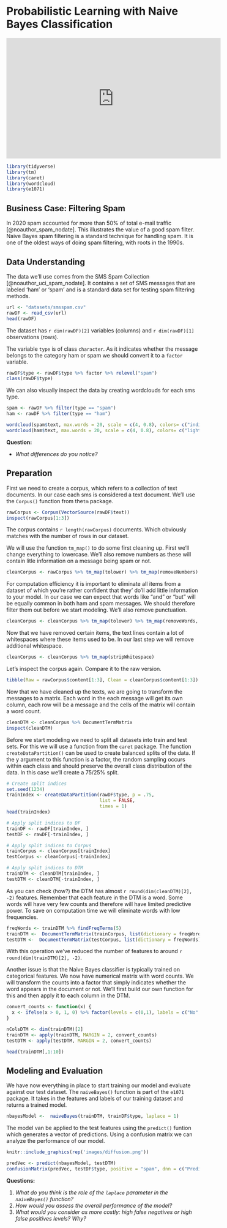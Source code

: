 # Probabilistic Learning with Naive Bayes Classification {#naivebayes}

<iframe width="560" height="315" src="https://www.youtube.com/embed/O2L2Uv9pdDA" frameborder="0" allow="accelerometer; autoplay; clipboard-write; encrypted-media; gyroscope; picture-in-picture" allowfullscreen></iframe>

```r
library(tidyverse)
library(tm)
library(caret)
library(wordcloud)
library(e1071)
```

## Business Case: Filtering Spam
In 2020 spam accounted for more than 50% of total e-mail traffic [@noauthor_spam_nodate]. This illustrates the value of a good spam filter. Naive Bayes spam filtering is a standard technique for handling spam. It is one of the oldest ways of doing spam filtering, with roots in the 1990s.

## Data Understanding
The data we'll use comes from the SMS Spam Collection [@noauthor_uci_spam_nodate]. It contains a set of SMS messages that are labeled 'ham' or 'spam' and is a standard data set for testing spam filtering methods.

```r
url <- "datasets/smsspam.csv"
rawDF <- read_csv(url)
head(rawDF)
```

The dataset has `r dim(rawDF)[2]` variables (columns) and `r dim(rawDF)[1]` observations (rows).

The variable `type` is of class `character`. As it indicates whether the message belongs to the category ham or spam we should convert it to a `factor` variable.

```r
rawDF$type <- rawDF$type %>% factor %>% relevel("spam")
class(rawDF$type)
```

We can also visually inspect the data by creating wordclouds for each sms type.

```r
spam <- rawDF %>% filter(type == "spam")
ham <- rawDF %>% filter(type == "ham")

wordcloud(spam$text, max.words = 20, scale = c(4, 0.8), colors= c("indianred1","indianred2","indianred3","indianred"))
wordcloud(ham$text, max.words = 20, scale = c(4, 0.8), colors= c("lightsteelblue1","lightsteelblue2","lightsteelblue3","lightsteelblue"))
```
**Question:**

* *What differences do you notice?*

## Preparation
First we need to create a corpus, which refers to a collection of text documents. In our case each sms is considered a text document. We'll use the `Corpus()` function from the`tm` package.

```r
rawCorpus <- Corpus(VectorSource(rawDF$text))
inspect(rawCorpus[1:3])
```

The corpus contains `r length(rawCorpus)` documents. Which obviously matches with the number of rows in our dataset.

We will use the function `tm_map()` to do some first cleaning up. First we'll change everything to lowercase. We'll also remove numbers as these will contain litle information on a message being spam or not.

```r
cleanCorpus <- rawCorpus %>% tm_map(tolower) %>% tm_map(removeNumbers)
```

For computation efficiency it is important to eliminate all items from a dataset of which you're rather confident that they' do'll add little information to your model. In our case we can expect that words like "and" or "but" will be equally common in both ham and spam messages. We should therefore filter them out before we start modeling. We'll also remove punctuation.

```r
cleanCorpus <- cleanCorpus %>% tm_map(tolower) %>% tm_map(removeWords, stopwords()) %>% tm_map(removePunctuation)
```
Now that we have removed certain items, the text lines contain a lot of whitespaces where these items used to be. In our last step we will remove additional whitespace.

```r
cleanCorpus <- cleanCorpus %>% tm_map(stripWhitespace)
```
Let's inspect the corpus again. Compare it to the raw version.

```r
tibble(Raw = rawCorpus$content[1:3], Clean = cleanCorpus$content[1:3])
```
Now that we have cleaned up the texts, we are going to transform the messages to a matrix. Each word in the each message will get its own column, each row will be a message and the cells of the matrix will contain a word count.

```r
cleanDTM <- cleanCorpus %>% DocumentTermMatrix
inspect(cleanDTM)
```

Before we start modeling we need to split all datasets into train and test sets. For this we will use a function from the `caret` package. The function `createDataPartition()` can be used to create balanced splits of the data. If the y argument to this function is a factor, the random sampling occurs within each class and should preserve the overall class distribution of the data. In this case we'll create a 75/25% split.

```r

# Create split indices
set.seed(1234)
trainIndex <- createDataPartition(rawDF$type, p = .75, 
                                  list = FALSE, 
                                  times = 1)
head(trainIndex)

# Apply split indices to DF
trainDF <- rawDF[trainIndex, ]
testDF <- rawDF[-trainIndex, ]

# Apply split indices to Corpus
trainCorpus <- cleanCorpus[trainIndex]
testCorpus <- cleanCorpus[-trainIndex]

# Apply split indices to DTM
trainDTM <- cleanDTM[trainIndex, ]
testDTM <- cleanDTM[-trainIndex, ]
```

As you can check (how?) the DTM has almost `r round(dim(cleanDTM)[2], -2)` features. Remember that each feature in the DTM is a word. Some words will have very few counts and therefore will have limited predictive power. To save on computation time we will eliminate words with low frequencies.

```r
freqWords <- trainDTM %>% findFreqTerms(5)
trainDTM <-  DocumentTermMatrix(trainCorpus, list(dictionary = freqWords))
testDTM <-  DocumentTermMatrix(testCorpus, list(dictionary = freqWords))
```

With this operation we've reduced the number of features to around `r round(dim(trainDTM)[2], -2)`.

Another issue is that the Naive Bayes classifier is typically trained on categorical features. We now have numerical matrix with word counts. We will transform the counts into a factor that simply indicates whether the word appears in the document or not. We'll first build our own function for this and then apply it to each column in the DTM.

```r
convert_counts <- function(x) {
  x <- ifelse(x > 0, 1, 0) %>% factor(levels = c(0,1), labels = c("No", "Yes"))
}

nColsDTM <- dim(trainDTM)[2]
trainDTM <- apply(trainDTM, MARGIN = 2, convert_counts)
testDTM <- apply(testDTM, MARGIN = 2, convert_counts)

head(trainDTM[,1:10])
```


## Modeling and Evaluation

We have now everything in place to start training our model and evaluate against our test dataset. The `naiveBayes()` function is part of the `e1071` package. It takes in the features and labels of our training dataset and returns a trained model.

```r
nbayesModel <-  naiveBayes(trainDTM, trainDF$type, laplace = 1)
```

The model van be applied to the test features using the `predict()` funtion which generates a vector of predictions. Using a confusion matrix we can analyze the performance of our model.

```r
knitr::include_graphics(rep('images/diffusion.png'))
```

```r
predVec <- predict(nbayesModel, testDTM)
confusionMatrix(predVec, testDF$type, positive = "spam", dnn = c("Prediction", "True"))
```

**Questions:** 

1. *What do you think is the role of the `laplace` parameter in the `naiveBayes()` function?*
2. *How would you assess the overall performance of the model?*
3. *What would you consider as more costly: high false negatives or high false positives levels? Why?*



